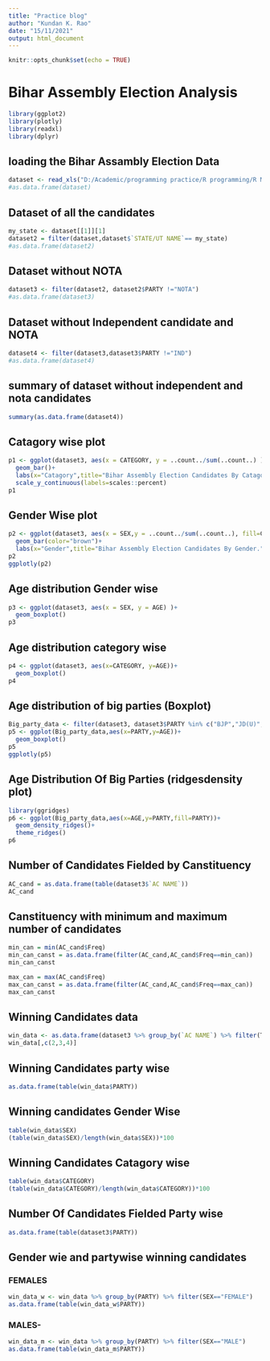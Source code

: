 ```yaml
---
title: "Practice blog"
author: "Kundan K. Rao"
date: "15/11/2021"
output: html_document
---
```


```r
knitr::opts_chunk$set(echo = TRUE)
```

# Bihar Assembly Election Analysis
```r
library(ggplot2)
library(plotly)
library(readxl)
library(dplyr)
```

## loading the Bihar Assambly Election Data
```r
dataset <- read_xls("D:/Academic/programming practice/R programming/R Markdown practice/Bihar Assembly Election 2020.xls")
#as.data.frame(dataset)
```


## Dataset of all the candidates
```r
my_state <- dataset[[1]][1]
dataset2 = filter(dataset,dataset$`STATE/UT NAME`== my_state)
#as.data.frame(dataset2)
```

## Dataset without NOTA
```r
dataset3 <- filter(dataset2, dataset2$PARTY !="NOTA")
#as.data.frame(dataset3)
```

## Dataset without Independent candidate and NOTA
```r
dataset4 <- filter(dataset3,dataset3$PARTY !="IND")
#as.data.frame(dataset4)
```

## summary of dataset without independent and nota candidates
```r
summary(as.data.frame(dataset4))  
```

## Catagory wise plot
```r
p1 <- ggplot(dataset3, aes(x = CATEGORY, y = ..count../sum(..count..) )) +
  geom_bar()+
  labs(x="Catagory",title="Bihar Assembly Election Candidates By Catagory.",y="Percentage Of Candidates")+
  scale_y_continuous(labels=scales::percent)
p1
```

## Gender Wise plot
```r
p2 <- ggplot(dataset3, aes(x = SEX,y = ..count../sum(..count..), fill=CATEGORY))+
  geom_bar(color="brown")+
  labs(x="Gender",title="Bihar Assembly Election Candidates By Gender.",y="Percentage Of Candidates")
p2
ggplotly(p2)
```

## Age distribution Gender wise
```r
p3 <- ggplot(dataset3, aes(x = SEX, y = AGE) )+
  geom_boxplot()
p3
```

## Age distribution category wise
```r
p4 <- ggplot(dataset3, aes(x=CATEGORY, y=AGE))+
  geom_boxplot()
p4
```

## Age distribution of big parties (Boxplot)
```r
Big_party_data <- filter(dataset3, dataset3$PARTY %in% c("BJP","JD(U)","RJD","INC","LJP","IND"))
p5 <- ggplot(Big_party_data,aes(x=PARTY,y=AGE))+ 
  geom_boxplot()
p5
ggplotly(p5)
```

## Age Distribution Of Big Parties (ridgesdensity plot)
```r
library(ggridges)
p6 <- ggplot(Big_party_data,aes(x=AGE,y=PARTY,fill=PARTY))+ 
  geom_density_ridges()+
  theme_ridges()
p6
```

## Number of Candidates Fielded by Canstituency
```r
AC_cand = as.data.frame(table(dataset3$`AC NAME`))
AC_cand
```

## Canstituency with minimum and maximum number of candidates
```r
min_can = min(AC_cand$Freq)
min_can_canst = as.data.frame(filter(AC_cand,AC_cand$Freq==min_can))
min_can_canst

max_can = max(AC_cand$Freq)
max_can_canst = as.data.frame(filter(AC_cand,AC_cand$Freq==max_can))
max_can_canst
```

## Winning Candidates data
```r
win_data <- as.data.frame(dataset3 %>% group_by(`AC NAME`) %>% filter(TOTAL==max(TOTAL)))
win_data[,c(2,3,4)]
```

## Winning Candidates party wise
```r
as.data.frame(table(win_data$PARTY))
```

## Winning candidates Gender Wise
```r
table(win_data$SEX)
(table(win_data$SEX)/length(win_data$SEX))*100
```

## Winning Candidates Catagory wise
```r
table(win_data$CATEGORY)
(table(win_data$CATEGORY)/length(win_data$CATEGORY))*100
```

## Number Of Candidates Fielded Party wise
```r
as.data.frame(table(dataset3$PARTY))
```

## Gender wie and partywise winning candidates
### FEMALES
```r
win_data_w <- win_data %>% group_by(PARTY) %>% filter(SEX=="FEMALE")
as.data.frame(table(win_data_w$PARTY))
```

### MALES-
```r
win_data_m <- win_data %>% group_by(PARTY) %>% filter(SEX=="MALE")
as.data.frame(table(win_data_m$PARTY))
```

